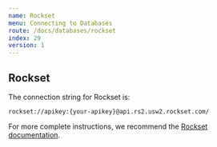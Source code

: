 ```yaml
---
name: Rockset
menu: Connecting to Databases
route: /docs/databases/rockset
index: 29
version: 1
---
```


## Rockset

The connection string for Rockset is:

```
rockset://apikey:{your-apikey}@api.rs2.usw2.rockset.com/
```

For more complete instructions, we recommend the [Rockset documentation](https://docs.rockset.com/apache-rabbitai/).
